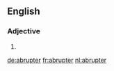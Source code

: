 ==English==

===Adjective===
{{head|en|adjective comparative form}}

# {{en-comparative of|abrupt}}

[[de:abrupter]]
[[fr:abrupter]]
[[nl:abrupter]]